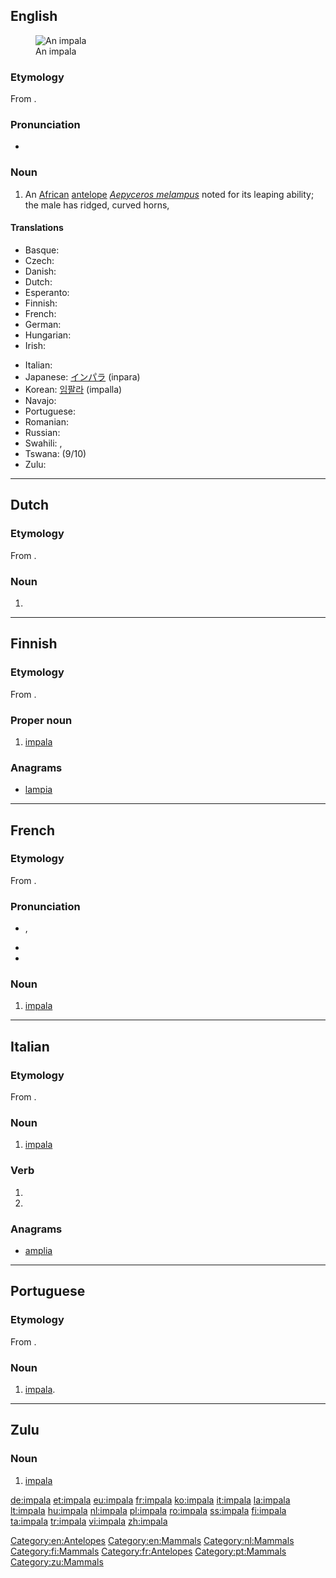 {{also|Impala}}
==English==
[[Image:Black-faced impala.jpg|thumb|An impala]]

{{wikipedia}}

===Etymology===
From {{etyl|zu}} {{term|impala|lang=zu}}.

===Pronunciation===
* {{rhymes|ɑːlə}}

===Noun===
{{en-noun|impalas|-}}

# An [[African]] [[antelope]] ''[[Aepyceros melampus]]'' noted for its leaping ability; the male has ridged, curved horns,

====Translations====
{{trans-top|African antelope}}
* Basque: {{t-|eu|inpala}}
* Czech: {{t-|cs|impala|f}}
* Danish: {{t-|da|impala|c}}
* Dutch: {{t+|nl|impala|m}}
* Esperanto: {{t-|eo|impalo}}
* Finnish: {{t+|fi|impala}}
* French: {{t+|fr|impala|m}}
* German: {{t+|de|Impala|f}}
* Hungarian: {{t+|hu|impala}}
* Irish: {{t-|ga|iompála|m}}
{{trans-mid}}
* Italian: {{t+|it|impala|m}}
* Japanese: [[インパラ]] (inpara)
* Korean: [[임팔라]] (impalla)
* Navajo: {{tø|nv|jádí bideeʼ yisdizígíí}}
* Portuguese: {{t-|pt|impala|m|f}}
* Romanian: {{t+|ro|impala|f}}
* Russian: {{t-|ru|импала|f|tr=impála}}
* Swahili: {{t+|sw|swala}}, {{t+|sw|pala}}
* Tswana: {{t-|tn|phala}} (9/10)
* Zulu: {{t-|zu|impala|c9|c10}}
{{trans-bottom}}

[[Category:en:Antelopes]]
[[Category:en:Mammals]]

----

==Dutch==

===Etymology===
From {{etyl|zu|nl}} {{term|impala|lang=zu}}.

===Noun===
{{nl-noun|m|impala's|impalaatje}}

# {{l|en|impala}}

[[Category:nl:Mammals]]

----

==Finnish==

===Etymology===
From {{etyl|zu|fi}} {{term|impala|lang=zu}}.

===Proper noun===
{{fi-proper noun}}

# [[#English|impala]]

===Anagrams===
* [[lampia#Finnish|lampia]]

[[Category:fi:Mammals]]

----

==French==

===Etymology===
From {{etyl|zu|fr}} {{term|impala|lang=zu}}.

===Pronunciation===
* {{IPA|/impala/|lang=fr}}, {{X-SAMPA|/impala/}}
* {{rhymes|a|lang=fr}}
* {{homophones|impalas|lang=fr}}

===Noun===
{{fr-noun|m}}

# [[#english|impala]]

[[Category:fr:Antelopes]]

----

==Italian==

===Etymology===
From {{etyl|zu|it}} {{term|impala|lang=zu}}.

===Noun===
{{head|it|noun|g=m}} {{inv}}

# [[#English|impala]]

===Verb===
{{head|it|verb form}}

# {{conjugation of|impalare||3|s|pres|ind|lang=it}}
# {{conjugation of|impalare||2|s|imp|lang=it}}

===Anagrams===
* [[amplia#Italian|amplia]]

----

==Portuguese==

===Etymology===
From {{etyl|zu|pt}} {{term|impala|lang=zu}}.

===Noun===
{{pt-noun|mf}}

# [[#English|impala]].

[[Category:pt:Mammals]]

----

==Zulu==

===Noun===
{{zu-noun|9|10|izimpala}}

# [[#English|impala]]

[[Category:zu:Mammals]]

[[de:impala]]
[[et:impala]]
[[eu:impala]]
[[fr:impala]]
[[ko:impala]]
[[it:impala]]
[[la:impala]]
[[lt:impala]]
[[hu:impala]]
[[nl:impala]]
[[pl:impala]]
[[ro:impala]]
[[ss:impala]]
[[fi:impala]]
[[ta:impala]]
[[tr:impala]]
[[vi:impala]]
[[zh:impala]]